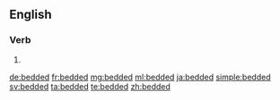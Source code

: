 ==English==

===Verb===
{{head|en}}

# {{en-past of|bed}}

[[de:bedded]]
[[fr:bedded]]
[[mg:bedded]]
[[ml:bedded]]
[[ja:bedded]]
[[simple:bedded]]
[[sv:bedded]]
[[ta:bedded]]
[[te:bedded]]
[[zh:bedded]]